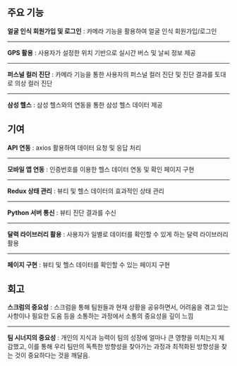 <div>

## 주요 기능

**얼굴 인식 회원가입 및 로그인** : 카메라 기능을 활용하여 얼굴 인식 회원가입/로그인

--- 

**GPS 활용** : 사용자가 설정한 위치 기반으로 실시간 버스 및 날씨 정보 제공

---

**퍼스널 컬러 진단** : 카메라 기능을 통한 사용자의 퍼스널 컬러 진단 및 진단 결과를 토대로 의상 컬러 진단

---

**삼성 헬스** : 삼성 헬스와의 연동을 통한 삼성 헬스 데이터 제공
</div>


<div>

## 기여

**API 연동** : axios 활용하여 데이터 요청 및 응답 처리

---

**모바일 앱 연동** : 인증번호를 이용한 헬스 데이터 연동 및 확인 페이지 구현

---

**Redux 상태 관리** : 뷰티 및 헬스 데이터의 효과적인 상태 관리

---

**Python 서버 통신** : 뷰티 진단 결과를 수신

---

**달력 라이브러리 활용** : 사용자가 일별로 데이터를 확인할 수 있게 하는 달력 라이브러리 활용

---

**페이지 구현** : 뷰티 및 헬스 데이터를 확인할 수 있는 페이지 구현
</div>


<div>

## 회고

**스크럼의 중요성** : 스크럼을 통해 팀원들과 현재 상황을 공유하면서, 어려움을 겪고 있는 사항이나 필요한 도움 등을 소통하는 과정에서 소통의 중요성을 깊이 느낌

---

**팀 시너지의 중요성** : 개인의 지식과 능력이 팀의 성장에 얼마나 큰 영향을 미치는지 체감했고, 이를 통해 우리 팀만의 독특한 방향성을 찾아가는 과정과 최적화된 방향성을 찾는 것이 중요하다는 것을 깨달음.
  
</div>